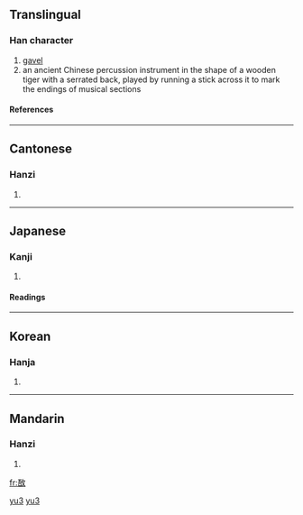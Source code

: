 ==Translingual==
===Han character===
{{Han char|rn=66|rad=攴|as=07|sn=11|four=1864<sub>0</sub>|canj=一口人大 (MROK)}}
# [[gavel]]
# an ancient Chinese percussion instrument in the shape of a wooden tiger with a serrated back, played by running a stick across it to mark the endings of musical sections
====References====
{{Han ref|kx=0471.120|dkj=13224|dj=0823.120|hdz=21461.010|uh=6554|ud=25940|bh=B1D6|bd=45526}}
----
==Cantonese==
===Hanzi===
{{yue-hanzi|jyut=|y=yu5}}
# {{defn|Cantonese}}
----
==Japanese==
===Kanji===
{{ja-kanji|grade=|rs=攴07}}
# {{defn|Japanese}} 
====Readings====
{{ja-readings|on=[[ぎょ]] (gyo), [[ご]] (go)|kun=[[さしとめる]] (sashitomeru)}}
----
==Korean==
===Hanja===
{{ko-hanja|hangeul=어|eumhun=|rv=eo|mr=ŏ|y=e}}
# {{defn|Korean}}
----
==Mandarin==
===Hanzi===
{{cmn-hanzi|pin=[[yǔ]] ([[yu3]])|wg=yü<sup>3</sup>}}
# {{defn|Mandarin}}

[[Category:zh-cn:Musical instruments|yu3]]
[[Category:zh-tw:Musical instruments|yu3]]

[[fr:敔]]
